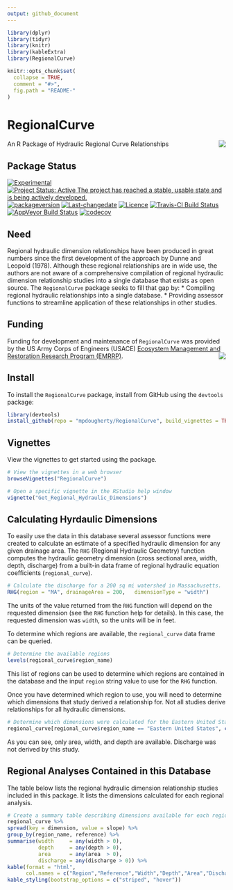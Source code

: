 ```yaml
---
output: github_document
---
```

<!-- rmarkdown v1 -->
<!-- README.md is generated from README.Rmd. Please edit that file -->

```r
library(dplyr)
library(tidyr)
library(knitr)
library(kableExtra)
library(RegionalCurve)

knitr::opts_chunk$set(
  collapse = TRUE,
  comment = "#>",
  fig.path = "README-"
)
```


# RegionalCurve
An R Package of Hydraulic Regional Curve Relationships <img src="man/figures/castle.png" align="right" />

## Package Status

[![Experimental](https://img.shields.io/badge/lifecycle-experimental-orange.svg)](https://www.tidyverse.org/lifecycle)
[![Project Status: Active The project has reached a stable, usable state and is being actively developed.](https://www.repostatus.org/badges/latest/active.svg)](https://www.repostatus.org/#active)
[![packageversion](https://img.shields.io/badge/Package%20version-0.1.0-orange.svg?style=flat-square)](commits/master)
[![Last-changedate](https://img.shields.io/badge/last%20change-`r gsub('-', '--', Sys.Date())`-yellowgreen.svg)](/commits/master)
[![Licence](https://img.shields.io/badge/licence-CC0-blue.svg)](http://choosealicense.com/licenses/cc0-1.0/)
[![Travis-CI Build Status](https://travis-ci.org/mpdougherty/RegionalCurve.svg?branch=master)](https://travis-ci.org/mpdougherty/RegionalCurve)
[![AppVeyor Build Status](https://ci.appveyor.com/api/projects/status/github/mpdougherty/regionalcurve?branch=master&svg=true)](https://ci.appveyor.com/project/mpdougherty/regionalcurve) [![codecov](https://codecov.io/github/mpdougherty/regionalcurve/branch/master/graphs/badge.svg)](https://codecov.io/github/mpdougherty/regionalcurve) 

## Need
Regional hydraulic dimension relationships have been produced in great numbers since the first development of the approach by Dunne and Leopold (1978). Although these regional relationships are in wide use, the authors are not aware of a comprehensive compilation of regional hydraulic dimension relationship studies into a single database that exists as open source. The `RegionalCurve` package seeks to fill that gap by:
* Compiling regional hydraulic relationships into a single database.
* Providing assessor functions to streamline application of these relationships in other studies.

## Funding
Funding for development and maintenance of `RegionalCurve` was provided by the 
US Army Corps of Engineers (USACE) [Ecosystem Management and Restoration 
Research Program (EMRRP)](https://emrrp.el.erdc.dren.mil). <img src="man/figures/EMRRP_logo_300.png" align="right" />

## Install
To install the `RegionalCurve` package, install from GitHub using the 
`devtools` package:

```r
library(devtools)
install_github(repo = "mpdougherty/RegionalCurve", build_vignettes = TRUE)
```
## Vignettes
View the vignettes to get started using the package.

```r
# View the vignettes in a web browser
browseVignettes("RegionalCurve")

# Open a specific vignette in the RStudio help window
vignette("Get_Regional_Hydraulic_Dimensions")
```

## Calculating Hyrdaulic Dimensions
To easily use the data in this database several assessor functions were created to calculate an estimate of a specified hydraulic dimension for any given drainage area. The `RHG` (Regional Hydraulic Geometry) function computes the hydraulic geometry dimension (cross sectional area, width, depth, discharge) from a built-in data frame of regional hydraulic equation coefficients (`regional_curve`). 

```r
# Calculate the discharge for a 200 sq mi watershed in Massachusetts.
RHG(region = "MA", drainageArea = 200,   dimensionType = "width")
```

The units of the value returned from the `RHG` function will depend on the requested dimension (see the `RHG` function help for details). In this case, the requested dimension was `width`, so the units will be in feet. 

To determine which regions are available, the `regional_curve` data frame can be queried. 

```r
# Determine the available regions
levels(regional_curve$region_name)
```

This list of regions can be used to determine which regions are contained in the database and the input `region` string value to use for the `RHG` function. 


Once you have determined which region to use, you will need to determine which dimensions that study derived a relationship for. Not all studies derive relationships for all hydraulic dimensions. 

```r
# Determine which dimensions were calculated for the Eastern United States region
regional_curve[regional_curve$region_name == "Eastern United States", c("dimension")]
```

As you can see, only area, width, and depth are available. Discharge was not derived by this study. 

## Regional Analyses Contained in this Database
The table below lists the regional hydraulic dimension relationship studies included in this package. It lists the dimensions calculated for each regional analysis. 
```r
# Create a summary table describing dimensions available for each region
regional_curve %>%
spread(key = dimension, value = slope) %>%
group_by(region_name, reference) %>%
summarise(width     = any(width > 0), 
          depth     = any(depth > 0), 
          area      = any(area  > 0),
          discharge = any(discharge > 0)) %>%
kable(format = "html", 
      col.names = c("Region","Reference","Width","Depth","Area","Discharge")) %>%
kable_styling(bootstrap_options = c("striped", "hover"))
```
